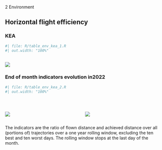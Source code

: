 [2 Environment]{class="fakeh1"}

## Horizontal flight efficiency 
### KEA

```r
#| file: R/table_env_kea_1.R
#| out.width: "100%"
```
<br>
![](images/2022/Croatia/env_kea_3.png)


### End of month indicators evolution in2022												

```r
#| file: R/table_env_kea_2.R
#| out.width: "100%"
```
<br>

:::: {.columns}
  
::: {.column width="50%"}

![](images/2022/Croatia/env_kea_2.png)

:::

::: {.column width="50%"}

![](images/2022/Croatia/env_kea_4.png)

:::
::::
                      
The indicators are the ratio of flown distance and achieved distance over all (portions of) trajectories over a one year rolling window, excluding the ten best and ten worst days. The rolling window stops at the last day of the month.
